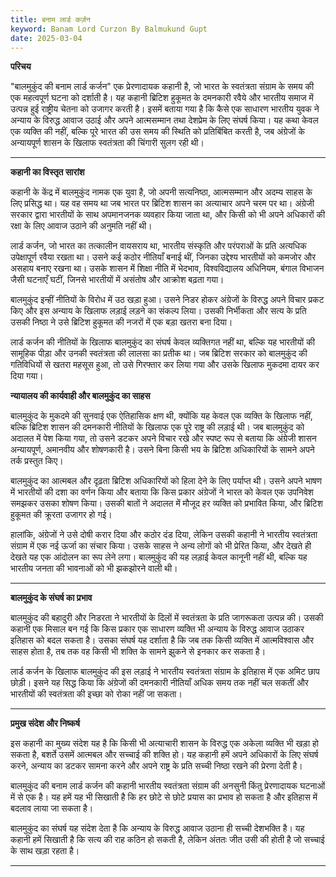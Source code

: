 ```yaml
---
title: बनाम लार्ड कर्ज़न
keyword: Banam Lord Curzon By Balmukund Gupt
date: 2025-03-04
---
```


**परिचय**

"बालमुकुंद की बनाम लार्ड कर्जन" एक प्रेरणादायक कहानी है, जो भारत के स्वतंत्रता संग्राम के समय की एक महत्वपूर्ण घटना को दर्शाती है। यह कहानी ब्रिटिश हुकूमत के दमनकारी रवैये और भारतीय समाज में उत्पन्न हुई राष्ट्रीय चेतना को उजागर करती है। इसमें बताया गया है कि कैसे एक साधारण भारतीय युवक ने अन्याय के विरुद्ध आवाज उठाई और अपने आत्मसम्मान तथा देशप्रेम के लिए संघर्ष किया। यह कथा केवल एक व्यक्ति की नहीं, बल्कि पूरे भारत की उस समय की स्थिति को प्रतिबिंबित करती है, जब अंग्रेजों के अन्यायपूर्ण शासन के खिलाफ स्वतंत्रता की चिंगारी सुलग रही थी।

---

**कहानी का विस्तृत सारांश**

कहानी के केंद्र में बालमुकुंद नामक एक युवा है, जो अपनी सत्यनिष्ठा, आत्मसम्मान और अदम्य साहस के लिए प्रसिद्ध था। यह वह समय था जब भारत पर ब्रिटिश शासन का अत्याचार अपने चरम पर था। अंग्रेजी सरकार द्वारा भारतीयों के साथ अपमानजनक व्यवहार किया जाता था, और किसी को भी अपने अधिकारों की रक्षा के लिए आवाज उठाने की अनुमति नहीं थी।

लार्ड कर्जन, जो भारत का तत्कालीन वायसराय था, भारतीय संस्कृति और परंपराओं के प्रति अत्यधिक उपेक्षापूर्ण रवैया रखता था। उसने कई कठोर नीतियाँ बनाई थीं, जिनका उद्देश्य भारतीयों को कमजोर और असहाय बनाए रखना था। उसके शासन में शिक्षा नीति में भेदभाव, विश्वविद्यालय अधिनियम, बंगाल विभाजन जैसी घटनाएँ घटीं, जिनसे भारतीयों में असंतोष और आक्रोश बढ़ता गया।

बालमुकुंद इन्हीं नीतियों के विरोध में उठ खड़ा हुआ। उसने निडर होकर अंग्रेजों के विरुद्ध अपने विचार प्रकट किए और इस अन्याय के खिलाफ लड़ाई लड़ने का संकल्प लिया। उसकी निर्भीकता और सत्य के प्रति उसकी निष्ठा ने उसे ब्रिटिश हुकूमत की नजरों में एक बड़ा खतरा बना दिया।

लार्ड कर्जन की नीतियों के खिलाफ बालमुकुंद का संघर्ष केवल व्यक्तिगत नहीं था, बल्कि यह भारतीयों की सामूहिक पीड़ा और उनकी स्वतंत्रता की लालसा का प्रतीक था। जब ब्रिटिश सरकार को बालमुकुंद की गतिविधियों से खतरा महसूस हुआ, तो उसे गिरफ्तार कर लिया गया और उसके खिलाफ मुकदमा दायर कर दिया गया।

**न्यायालय की कार्यवाही और बालमुकुंद का साहस**

बालमुकुंद के मुकदमे की सुनवाई एक ऐतिहासिक क्षण थी, क्योंकि यह केवल एक व्यक्ति के खिलाफ नहीं, बल्कि ब्रिटिश शासन की दमनकारी नीतियों के खिलाफ एक पूरे राष्ट्र की लड़ाई थी। जब बालमुकुंद को अदालत में पेश किया गया, तो उसने डटकर अपने विचार रखे और स्पष्ट रूप से बताया कि अंग्रेजी शासन अन्यायपूर्ण, अमानवीय और शोषणकारी है। उसने बिना किसी भय के ब्रिटिश अधिकारियों के सामने अपने तर्क प्रस्तुत किए।

बालमुकुंद का आत्मबल और दृढ़ता ब्रिटिश अधिकारियों को हिला देने के लिए पर्याप्त थी। उसने अपने भाषण में भारतीयों की दशा का वर्णन किया और बताया कि किस प्रकार अंग्रेजों ने भारत को केवल एक उपनिवेश समझकर उसका शोषण किया। उसकी बातों ने अदालत में मौजूद हर व्यक्ति को प्रभावित किया, और ब्रिटिश हुकूमत की क्रूरता उजागर हो गई।

हालांकि, अंग्रेजों ने उसे दोषी करार दिया और कठोर दंड दिया, लेकिन उसकी कहानी ने भारतीय स्वतंत्रता संग्राम में एक नई ऊर्जा का संचार किया। उसके साहस ने अन्य लोगों को भी प्रेरित किया, और देखते ही देखते यह एक आंदोलन का रूप लेने लगा। बालमुकुंद की यह लड़ाई केवल कानूनी नहीं थी, बल्कि यह भारतीय जनता की भावनाओं को भी झकझोरने वाली थी।

---

**बालमुकुंद के संघर्ष का प्रभाव**

बालमुकुंद की बहादुरी और निडरता ने भारतीयों के दिलों में स्वतंत्रता के प्रति जागरूकता उत्पन्न की। उसकी कहानी एक मिसाल बन गई कि किस प्रकार एक साधारण व्यक्ति भी अन्याय के विरुद्ध आवाज उठाकर इतिहास को बदल सकता है। उसका संघर्ष यह दर्शाता है कि जब तक किसी व्यक्ति में आत्मविश्वास और साहस होता है, तब तक वह किसी भी शक्ति के सामने झुकने से इनकार कर सकता है।

लार्ड कर्जन के खिलाफ बालमुकुंद की इस लड़ाई ने भारतीय स्वतंत्रता संग्राम के इतिहास में एक अमिट छाप छोड़ी। इसने यह सिद्ध किया कि अंग्रेजों की दमनकारी नीतियाँ अधिक समय तक नहीं चल सकतीं और भारतीयों की स्वतंत्रता की इच्छा को रोका नहीं जा सकता।

---

**प्रमुख संदेश और निष्कर्ष**

इस कहानी का मुख्य संदेश यह है कि किसी भी अत्याचारी शासन के विरुद्ध एक अकेला व्यक्ति भी खड़ा हो सकता है, बशर्ते उसमें आत्मबल और सच्चाई की शक्ति हो। यह कहानी हमें अपने अधिकारों के लिए संघर्ष करने, अन्याय का डटकर सामना करने और अपने राष्ट्र के प्रति सच्ची निष्ठा रखने की प्रेरणा देती है।

बालमुकुंद की बनाम लार्ड कर्जन की कहानी भारतीय स्वतंत्रता संग्राम की अनसुनी किंतु प्रेरणादायक घटनाओं में से एक है। यह हमें यह भी सिखाती है कि हर छोटे से छोटे प्रयास का प्रभाव हो सकता है और इतिहास में बदलाव लाया जा सकता है।

बालमुकुंद का संघर्ष यह संदेश देता है कि अन्याय के विरुद्ध आवाज उठाना ही सच्ची देशभक्ति है। यह कहानी हमें सिखाती है कि सत्य की राह कठिन हो सकती है, लेकिन अंततः जीत उसी की होती है जो सच्चाई के साथ खड़ा रहता है।

---
